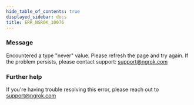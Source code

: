 ```yaml
---
hide_table_of_contents: true
displayed_sidebar: docs
title: ERR_NGROK_10076
---
```


### Message

Encountered a type "never" value. Please refresh the page and try again. If the problem persists, please contact support: support@ngrok.com

<ErrorDetails />

### Further help

If you're having trouble resolving this error, please reach out to [support@ngrok.com](mailto:support@ngrok.com?subject=Help%20with%20ERR_NGROK_10076)

